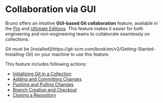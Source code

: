
# **Collaboration via GUI** <PremiumBadge />

Bruno offers an intuitive **GUI-based Git collaboration** feature, available in the [Pro](https://www.usebruno.com/buy?plan=pro) and [Ultimate Editions](https://www.usebruno.com/buy?plan=ultimate). This feature makes it easier for both engineering and non-engineering teams to collaborate seamlessly on collections.

<Callout type="warning" emoji="⚠️">
Git must be [installed](https://git-scm.com/book/en/v2/Getting-Started-Installing-Git) on your machine to use this feature.
</Callout>

This feature includes following actions:

- [Initializing Git in a Collection](../using-gui/provider#initializing-git)
- [Adding and Committing Changes](../using-gui/provider#adding-and-committing-changes)
- [Pushing and Pulling Changes](../using-gui/provider#pushing-and-pulling-changes)
- [Branch Creation and Checkout](../using-gui/provider#branch-creation-and-checkout)
- [Cloning a Repository](./consumer#cloning-collections-from-github)
